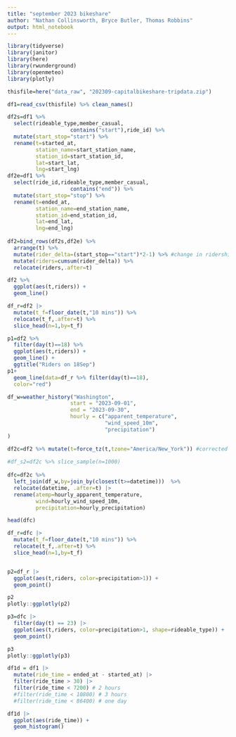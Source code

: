```yaml
---
title: "september 2023 bikeshare"
author: "Nathan Collinsworth, Bryce Butler, Thomas Robbins"
output: html_notebook
---
```



```r
library(tidyverse)
library(janitor)
library(here)
library(rwunderground)
library(openmeteo)
library(plotly)
```


```r
thisfile=here("data_raw", "202309-capitalbikeshare-tripdata.zip")

df1=read_csv(thisfile) %>% clean_names()
```

```r
df2s=df1 %>% 
  select(rideable_type,member_casual,
                    contains("start"),ride_id) %>% 
  mutate(start_stop="start") %>%
  rename(t=started_at,
         station_name=start_station_name,
         station_id=start_station_id,
         lat=start_lat,
         lng=start_lng)
df2e=df1 %>% 
  select(ride_id,rideable_type,member_casual,
                    contains("end")) %>%
  mutate(start_stop="stop") %>%
  rename(t=ended_at,
         station_name=end_station_name,
         station_id=end_station_id,
         lat=end_lat,
         lng=end_lng)
 
df2=bind_rows(df2s,df2e) %>%
  arrange(t) %>%
  mutate(rider_delta=(start_stop=="start")*2-1) %>% #change in ridership 
  mutate(riders=cumsum(rider_delta)) %>%
  relocate(riders,.after=t)
```

```r
df2 %>% 
  ggplot(aes(t,riders)) +
  geom_line()
```

```r
df_r=df2 |>
  mutate(t_f=floor_date(t,"10 mins")) %>%
  relocate(t_f,.after=t) %>%
  slice_head(n=1,by=t_f)
```


```r
p1=df2 %>% 
  filter(day(t)==18) %>%
  ggplot(aes(t,riders)) +
  geom_line() +
  ggtitle("Riders on 18Sep")
p1+
  geom_line(data=df_r %>% filter(day(t)==18),
  color="red")
```

```r
df_w=weather_history("Washington",
                    start = "2023-09-01",
                    end = "2023-09-30",
                    hourly = c("apparent_temperature",
                               "wind_speed_10m",
                               "precipitation")
)
```

```r

df2c=df2 %>% mutate(t=force_tz(t,tzone="America/New_York")) #corrected
 
#df_s2=df2c %>% slice_sample(n=1000)
 
dfc=df2c %>% 
  left_join(df_w,by=join_by(closest(t>=datetime)))  %>%
  relocate(datetime, .after=t) |>
  rename(atemp=hourly_apparent_temperature,
         wind=hourly_wind_speed_10m,
         precipitation=hourly_precipitation)

head(dfc)
```

```r
df_r=dfc |>
  mutate(t_f=floor_date(t,"10 mins")) %>%
  relocate(t_f,.after=t) %>%
  slice_head(n=1,by=t_f)


p2=df_r |>
  ggplot(aes(t,riders, color=precipitation>1)) +
  geom_point()

p2
plotly::ggplotly(p2)
```


```r
p3=dfc |>
  filter(day(t) == 23) |>
  ggplot(aes(t,riders, color=precipitation>1, shape=rideable_type)) +
  geom_point()

p3
plotly::ggplotly(p3)
```

```r
df1d = df1 |>
  mutate(ride_time = ended_at - started_at) |>
  filter(ride_time > 30) |>
  filter(ride_time < 7200) # 2 hours
  #filter(ride_time < 10800) # 3 hours
  #filter(ride_time < 86400) # one day

df1d |>
  ggplot(aes(ride_time)) +
  geom_histogram()
```

